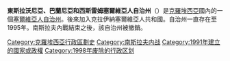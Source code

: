 {{expand|time=2015-02-17T17:54:39+00:00}}
{{unreferenced|time=2015-02-17T17:54:39+00:00}}
{{Infobox country
| native_name            = {{Collapsible list|titlestyle = background:transparent;text-align:center;font-size:70%;|title = {{Space|3}}|liststyle = text-align:center;|{{Resize|80%|''{{Lang|hr|Srpska autonomna oblast Istočna Slavonija, Baranja i Zapadni Srijem}}'' {{Resize|80%|([[Croatian_language|Croatian]])}}<br />{{Lang|sr-Cyrl|Српска аутономна област Источна Славонија, Барања и Западни Срем}} {{Resize|80%|([[Serbian_language|Serbian]], [[Serbian_Cyrillic_alphabet|Cyrillic]])}}<br />''{{Lang|sr-Latn|Srpska autonomna oblast Istočna Slavonija, Baranja i Zapadni Srem}}'' {{Resize|80%|([[Serbian_language|Serbian]], [[Serbian_Latin_alphabet|Latin]])}}}}}}
| conventional_long_name = Serbian Autonomous Oblast of Eastern Slavonia, Baranja and Western Syrmia
| common_name            = Eastern Slavonia, Baranja and Western Syrmia
| status                 = Unrecognized
| status_text            = Self-proclaimed insurgent entity
| p1                     = Socialist Republic of Croatia
| flag_p1                = Flag of Croatia (1990).svg
| s1                     = Republic of Serbian Krajina
| flag_s1                = Flag of Serbian Krajina (1991).svg
| image_flag             = Flag of Serbian Krajina (1991).svg
| image_coat             = Coat_of_Arms_of_the_Republic_of_Eastern_Slavonia_-_Baranja_-_and_Western_Syrmia.svg
| image_map              = Hrvatsko Podunavlje.png
| image_map_caption      = Eastern Slavonia, Baranja and Western Syrmia (cyan)
| capital                = [[Vukovar|Vukovar]]
| government_type        = Interim authority
| title_leader           = Speaker of the People's Assembly
| leader1                = [[Ilija_Končarević|Ilija Končarević]]
| year_leader1           = 1991–1992
| title_representative   = 
| representative1        = 
| year_representative1   = 
| representative2        = 
| year_representative2   = 
| era                    = [[Breakup_of_Yugoslavia|Breakup of Yugoslavia]]
| event_start            = Broke away from [[Croatia|Croatia]]
| date_start             = 25 June
| year_start             = 1991
| event_end              = Incorporated into the [[Republic_of_Serbian_Krajina|Republic of Serbian Krajina]]
| date_end               = 26 February
| year_end               = 1992
| stat_year1             = 
| stat_pop1              = 
| currency               = [[Krajina_dinar|Krajina dinar]]
| footnotes              = Sources: [http://www.worldstatesmen.org/Croatia.html#Krajina www.worldstatesmen.org]
| image_flag2            = 
}}
'''東斯拉沃尼亞、巴蘭尼亞和西斯雷姆塞爾維亞人自治州'''（{{Lang-sr|САО Источна Славонија, Барања и Западни Срем / SAO Istočna Slavonija, Baranja i Zapadni Srem}}）是[[克羅埃西亞|克羅埃西亞]]國內的一個[[塞爾維亞人自治州|塞爾維亞人自治州]]。後來加入克拉伊納塞爾維亞人共和國。自治州一直存在至1995年。南斯拉夫內戰結束之後，該自治州被撤銷。

[[Category:克羅埃西亞行政區劃史|Category:克羅埃西亞行政區劃史]]
[[Category:南斯拉夫内战|Category:南斯拉夫内战]]
[[Category:1991年建立的國家或政權|Category:1991年建立的國家或政權]]
[[Category:1998年废除的行政区划|Category:1998年废除的行政区划]]
{{croatia-geo-stub}}